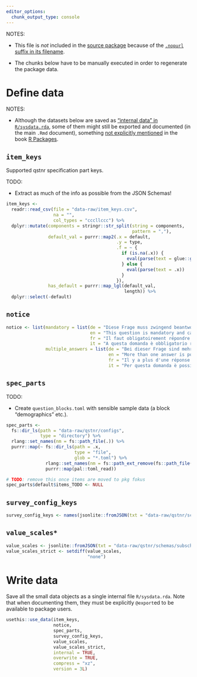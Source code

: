 ```yaml
---
editor_options:
  chunk_output_type: console
---
```


NOTES:

-   This file is *not* included in the [source package](https://r-pkgs.org/package-structure-state.html#source-package) because of the [`.nopurl` suffix in its
    filename](https://rpkg.dev/pkgpurl/reference/purl_rmd.html#-rmd-files-excluded-from-purling).

-   The chunks below have to be manually executed in order to regenerate the package data.

# Define data

NOTES:

-   Although the datasets below are saved as ["internal data" in `R/sysdata.rda`](https://r-pkgs.org/data.html#data-sysdata), some of them might still be
    exported and documented (in the main `.Rmd` document), something [not explicitly
    mentioned](https://coolbutuseless.github.io/2018/12/10/r-packages-internal-and-external-data/) in the book [R
    Packages](https://r-pkgs.org/data.html#data-data).

## `item_keys`

Supported qstnr specification part keys.

TODO:

-   Extract as much of the info as possible from the JSON Schemas!

```r
item_keys <-
  readr::read_csv(file = "data-raw/item_keys.csv",
                  na = "",
                  col_types = "cccllccc") %>%
  dplyr::mutate(components = stringr::str_split(string = components,
                                                pattern = ","),
                default_val = purrr::map2(.x = default,
                                          .y = type,
                                          .f = ~ {
                                            if (is.na(.x)) {
                                              eval(parse(text = glue::glue("{.y}()")))
                                            } else {
                                              eval(parse(text = .x))
                                            }
                                          }),
                has_default = purrr::map_lgl(default_val,
                                             length)) %>%
  dplyr::select(-default)
```

## `notice`

```r
notice <- list(mandatory = list(de = "Diese Frage muss zwingend beantwortet und kann nicht \u00fcbersprungen werden.",
                                en = "This question is mandatory and cannot be skipped.",
                                fr = "Il faut obligatoirement répondre à cette question et on ne peut pas la sauter.",
                                it = "A questa domanda è obbligatorio rispondere e non può essere saltata."),
               multiple_answers = list(de = "Bei dieser Frage sind mehrere Antworten m\u00f6glich.",
                                       en = "More than one answer is possible for this question.",
                                       fr = "Il y a plus d'une réponse possible à cette question.",
                                       it = "Per questa domanda è possibile più di una risposta."))
```

## `spec_parts`

TODO:

-   Create `question_blocks.toml` with sensible sample data (a block "demographics" etc.).

```r
spec_parts <-
  fs::dir_ls(path = "data-raw/qstnr/configs",
             type = "directory") %>%
  rlang::set_names(nm = fs::path_file(.)) %>%
  purrr::map(~ fs::dir_ls(path = .x,
                          type = "file",
                          glob = "*.toml") %>%
               rlang::set_names(nm = fs::path_ext_remove(fs::path_file(.))) %>%
               purrr::map(pal::toml_read))

# TODO: remove this once items are moved to pkg fokus
spec_parts$default$items_TODO <- NULL
```

## `survey_config_keys`

```r
survey_config_keys <- names(jsonlite::fromJSON(txt = "data-raw/qstnr/schemas/qstnr-survey.schema.json")$properties$qstnr$properties)
```

## `value_scales*`

```r
value_scales <- jsonlite::fromJSON(txt = "data-raw/qstnr/schemas/subschemas/qstnr-item-value_scale.schema.json")$enum
value_scales_strict <- setdiff(value_scales,
                               "none")
```

# Write data

Save all the small data objects as a single internal file `R/sysdata.rda`. Note that when documenting them, they must be explicitly `@export`ed to be available
to package users.

```r
usethis::use_data(item_keys,
                  notice,
                  spec_parts,
                  survey_config_keys,
                  value_scales,
                  value_scales_strict,
                  internal = TRUE,
                  overwrite = TRUE,
                  compress = "xz",
                  version = 3L)
```
